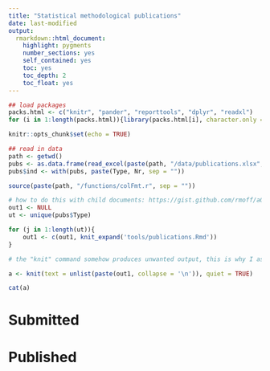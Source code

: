 ```yaml
---
title: "Statistical methodological publications"
date: last-modified
output: 
  rmarkdown::html_document:
    highlight: pygments
    number_sections: yes
    self_contained: yes
    toc: yes
    toc_depth: 2
    toc_float: yes
---
```


```r
## load packages
packs.html <- c("knitr", "pander", "reporttools", "dplyr", "readxl")
for (i in 1:length(packs.html)){library(packs.html[i], character.only = TRUE)}

knitr::opts_chunk$set(echo = TRUE)

## read in data
path <- getwd()
pubs <- as.data.frame(read_excel(paste(path, "/data/publications.xlsx", sep = ""), col_types = NULL))
pubs$ind <- with(pubs, paste(Type, Nr, sep = ""))

source(paste(path, "/functions/colFmt.r", sep = ""))
```

```r
# how to do this with child documents: https://gist.github.com/rmoff/a043676a2f084b81a434
out1 <- NULL
ut <- unique(pubs$Type)

for (j in 1:length(ut)){
    out1 <- c(out1, knit_expand('tools/publications.Rmd'))
}

# the "knit" command somehow produces unwanted output, this is why I assign its output to a and use a separate chunk to display a

a <- knit(text = unlist(paste(out1, collapse = '\n')), quiet = TRUE)
```

```r
cat(a)
```


# Submitted





# Published
